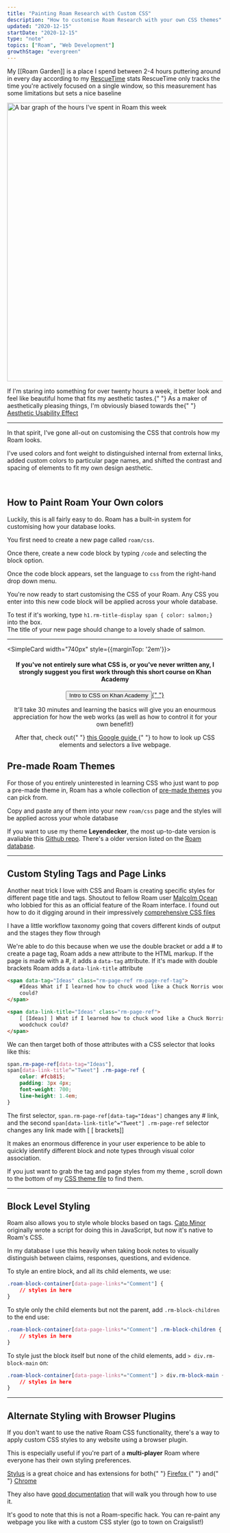 ```yaml
---
title: "Painting Roam Research with Custom CSS"
description: "How to customise Roam Research with your own CSS themes"
updated: "2020-12-15"
startDate: "2020-12-15"
type: "note"
topics: ["Roam", "Web Development"]
growthStage: "evergreen"
---
```


My [[Roam Garden]] is a place I spend between 2-4 hours puttering around in every day according to my <a href="https://www.rescuetime.com/">RescueTime</a> stats <Footnote idName={1}>RescueTime only tracks the time you're actively focused on a single window, so this measurement has some limitations but sets a nice baseline</Footnote>

<img
    width="650px"
    alt="A bar graph of the hours I've spent in Roam this week"
    src="https://res.cloudinary.com/dg3gyk0gu/image/upload/c_scale,w_660/v1590188743/maggieappleton.com/notes/roamhours.png"
/>

<p>
    If I'm staring into something for over twenty hours a week, it better look
    and feel like beautiful home that fits my aesthetic tastes.{" "}
    <Footnote idName={2}>
        As a maker of aesthetically pleasing things, I'm obviously biased
        towards the{" "}
        <a href="https://en.wikipedia.org/wiki/Aesthetic%E2%80%93usability_effect">
            Aesthetic Usability Effect
        </a>
    </Footnote>
</p>

---

In that spirit, I've gone all-out on customising the CSS that controls how my Roam looks.

I've used colors and font weight to distinguished internal from external links, added custom colors to particular page names, and shifted the contrast and spacing of elements to fit my own design aesthetic.

<ImageFrame
    width="900px"
    alt="A screen capture of my visual styling system in Roam"
    src="https://res.cloudinary.com/dg3gyk0gu/image/upload/c_scale,w_1720/v1590188713/maggieappleton.com/notes/roam_theme_maggie.png"
/>

<br />

<h2>How to Paint Roam Your Own colors</h2>

<p>
    Luckily, this is all fairly easy to do. Roam has a built-in system for
    customising how your database looks.
</p>

You first need to create a new page called `roam/css`.

<ImageFrame
    width="840px"
    alt="The roam search bar with roam/css entered"
    src="https://res.cloudinary.com/dg3gyk0gu/image/upload/c_scale,f_auto,q_auto:good,w_1200/v1607173029/maggieappleton.com/notes/roam-garden/Screenshot_2020-12-05_at_12.47.43.png"
/>

Once there, create a new code block by typing `/code` and selecting the block option.

<ImageFrame
    width="840px"
    alt="Entering /code into the empty page"
    src="https://res.cloudinary.com/dg3gyk0gu/image/upload/c_scale,f_auto,q_auto:good,w_1200/v1607173035/maggieappleton.com/notes/roam-garden/Screenshot_2020-12-05_at_12.48.46.png"
/>

Once the code block appears, set the language to `css` from the right-hand drop down menu.

<ImageFrame
    width="840px"
    alt="Selecting the code option from the code block dropdown menu"
    src="https://res.cloudinary.com/dg3gyk0gu/image/upload/c_scale,f_auto,q_auto:good,w_1200/v1607173038/maggieappleton.com/notes/roam-garden/Screenshot_2020-12-05_at_12.48.56.png"
/>

You're now ready to start customising the CSS of your Roam. Any CSS you enter into this new code block will be applied across your whole database.

To test if it's working, type `h1.rm-title-display span { color: salmon;}` into the box.  
The title of your new page should change to a lovely shade of salmon.

<ImageFrame
    width="840px"
    alt="The page title changing to the color salmon"
    src="https://res.cloudinary.com/dg3gyk0gu/image/upload/c_scale,f_auto,q_auto:good,w_1200/v1607173750/maggieappleton.com/notes/roam-garden/Screenshot_2020-12-05_at_13.09.01.png"
/>

---

<SimpleCard width="740px" style={{marginTop: '2em'}}>

<Center>

#### If you've not entirely sure what CSS is, or you've never written any, I strongly suggest you first work through this short course on Khan Academy

<p>
    <a
        noTip
        href="https://www.khanacademy.org/computing/computer-programming/html-css/intro-to-css/pt/css-basics"
    >
        <button style={{ marginTop: "0.2em" }}>
            Intro to CSS on Khan Academy
        </button>{" "}
    </a>
</p>

<p>
    It'll take 30 minutes and learning the basics will give you an enourmous
    appreciation for how the web works (as well as how to control it for your
    own benefit!)
</p>

<p>
    After that, check out{" "}
    <a href="https://developers.google.com/web/tools/chrome-devtools/css">
        this Google guide
    </a>{" "}
    to how to look up CSS elements and selectors a live webpage.
</p>

</Center>

</SimpleCard>

## Pre-made Roam Themes

For those of you entirely uninterested in learning CSS who just want to pop a pre-made theme in, Roam has a whole collection of [pre-made themes](https://roamresearch.com/#/app/help/page/fJRcVITNY) you can pick from.

Copy and paste any of them into your new `roam/css` page and the styles will be applied across your whole database

If you want to use my theme **Leyendecker**, the most up-to-date version is avaliable this [Github repo](https://github.com/theianjones/roam-research-themes/blob/master/leyendecker.css). There's a older version listed on the [Roam database](https://roamresearch.com/#/app/help/page/fJRcVITNY).

---

## Custom Styling Tags and Page Links

Another neat trick I love with CSS and Roam is creating specific styles for different page title and tags. <Footnote idName={3}>Shoutout to fellow Roam user <a href="https://malcolmocean.com/">Malcolm Ocean</a> who lobbied for this as an official feature of the Roam interface. I found out how to do it digging around in their impressively <a href="https://gist.github.com/malcolmocean/03d777a1c8f89be8c98e3d89d6821607">comprehensive CSS files</a></Footnote>

I have a little workflow taxonomy going that covers different kinds of output and the stages they flow through

<BasicImage
    width="880px"
    alt="A screencapture of my Roam database with various colored tags"
    src="https://res.cloudinary.com/dg3gyk0gu/image/upload/c_scale,w_1457/v1590193543/maggieappleton.com/notes/datatags.png"
/>

We're able to do this because when we use the double bracket or add a # to create a page tag, Roam adds a new attribute to the HTML markup. If the page is made with a #, it adds a `data-tag` attribute. If it's made with double brackets Roam adds a `data-link-title` attribute

```html
<span data-tag="Ideas" class="rm-page-ref rm-page-ref-tag">
    #Ideas What if I learned how to chuck wood like a Chuck Norris woodchuck
    could?
</span>

<span data-link-title="Ideas" class="rm-page-ref">
    [ [Ideas] ] What if I learned how to chuck wood like a Chuck Norris
    woodchuck could?
</span>
```

We can then target both of those attributes with a CSS selector that looks like this:

```css
span.rm-page-ref[data-tag="Ideas"],
span[data-link-title^="Tweet"] .rm-page-ref {
    color: #fcb815;
    padding: 3px 4px;
    font-weight: 700;
    line-height: 1.4em;
}
```

The first selector, `span.rm-page-ref[data-tag="Ideas"]` changes any # link, and the second `span[data-link-title^="Tweet"] .rm-page-ref` selector changes any link made with [ [ brackets]]

It makes an enormous difference in your user experience to be able to quickly identify different block and note types through visual color association.

If you just want to grab the tag and page styles from my theme , scroll down to the bottom of my <a href="https://github.com/theianjones/roam-research-themes/blob/master/leyendecker.css">CSS theme file</a> to find them.

---

## Block Level Styling

Roam also allows you to style whole blocks based on tags. <Footnote idName={4}>[Cato Minor](https://twitter.com/catominor3?lang=en) originally wrote a script for doing this in JavaScript, but now it's native to Roam's CSS.</Footnote>

In my database I use this heavily when taking book notes to visually distinguish between claims, responses, questions, and evidence.

To style an entire block, and all its child elements, we use:

```css
.roam-block-container[data-page-links*="Comment"] {
    // styles in here
}
```

To style only the child elements but not the parent, add `.rm-block-children` to the end use:

```css
.roam-block-container[data-page-links*="Comment"] .rm-block-children {
    // styles in here
}
```

To style just the block itself but none of the child elements, add `> div.rm-block-main` on:

```css
.roam-block-container[data-page-links*="Comment"] > div.rm-block-main {
    // styles in here
}
```

---

## Alternate Styling with Browser Plugins

If you don't want to use the native Roam CSS functionality, there's a way to apply custom CSS styles to any website using a browser plugin.

This is especially useful if you're part of a **multi-player** Roam where everyone has their own styling preferences.

<p>
    <a href="https://github.com/openstyles/stylus/">Stylus</a> is a great choice
    and has extensions for both{" "}
    <a href="https://addons.mozilla.org/en-GB/firefox/addon/styl-us/">
        Firefox
    </a>{" "}
    and{" "}
    <a href="https://chrome.google.com/webstore/detail/stylus/clngdbkpkpeebahjckkjfobafhncgmne?hl=en">
        Chrome
    </a>
</p>

<ImageFrame
    width="920px"
    alt="A screen capture of the stylus interface"
    src="https://res.cloudinary.com/dg3gyk0gu/image/upload/c_scale,w_1720/v1590188865/maggieappleton.com/notes/stylus.png"
/>

They also have <a href="https://github.com/openstyles/stylus/wiki/Editor">good documentation</a> that will walk you through how to use it.

It's good to note that this is not a Roam-specific hack. You can re-paint any webpage you like with a custom CSS styler (go to town on Craigslist!)
